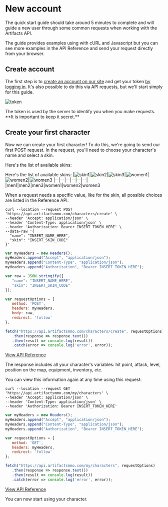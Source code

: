
# New account

The quick start guide should take around 5 minutes to complete and will guide a new user through some common requests when working with the Artifacts API.

The guide provides examples using with cURL and Javascript but you can see more examples in the API Reference and send your request directly from your browser.


## Create account

The first step is to [create an account on our site](https://artifactsmmo.com/account/create) and get your token [by logging in](https://artifactsmmo.com/account). It's also possible to do this via API requests, but we'll start simply for this guide. 

![token](https://api.artifactsmmo.com/images/docs/token.png)

<Callout type="warning" emoji="⚠️">
The token is used by the server to identify you when you make requests.&#x20;
**It is important to keep it secret.**
</Callout>


## Create your first character

Now we can create your first character! To do this, we're going to send our first POST request.
In the request, you'll need to choose your character's name and select a skin.

Here's the list of available skins:

Here's the list of available skins:
|![skin1](https://api.artifactsmmo.com/images/characters/men1.png)|![skin2](https://api.artifactsmmo.com/images/characters/men2.png)|![skin3](https://api.artifactsmmo.com/images/characters/men3.png)|![women1](https://api.artifactsmmo.com/images/characters/women1.png)|![women2](https://api.artifactsmmo.com/images/characters/women2.png)|![women3](https://api.artifactsmmo.com/images/characters/women3.png)
|--|--|--|--|--|--|
|men1|men2|men3|women1|women2|women3

When a request needs a specific value, like for the skin, all possible choices are listed in the Reference API.

```http filename="cURL" copy
curl --location --request POST 'https://api.artifactsmmo.com/characters/create' \
--header 'Accept: application/json' \
--header 'Content-Type: application/json' \
--header 'Authorization: Bearer INSERT_TOKEN_HERE' \
--data-raw '{
  "name": "INSERT_NAME_HERE",
  "skin": "INSERT_SKIN_CODE"
}'
```

```js filename="Javascript" copy
var myHeaders = new Headers();
myHeaders.append("Accept", "application/json");
myHeaders.append("Content-Type", "application/json");
myHeaders.append("Authorization", "Bearer INSERT_TOKEN_HERE");

var raw = JSON.stringify({
   "name": "INSERT_NAME_HERE",
   "skin": "INSERT_SKIN_CODE"
});

var requestOptions = {
   method: 'POST',
   headers: myHeaders,
   body: raw,
   redirect: 'follow'
};

fetch("https://api.artifactsmmo.com/characters/create", requestOptions)
   .then(response => response.text())
   .then(result => console.log(result))
   .catch(error => console.log('error', error));
```

[View API Reference](https://api.artifactsmmo.com/docs/#/operations/create_character_characters_create_post)

The response includes all your character's variables: hit point, attack, level, position on the map, equipment, inventory, etc.

You can view this information again at any time using this request:

```http filename="cURL" copy
curl --location --request GET 'https://api.artifactsmmo.com/my/characters' \
--header 'Accept: application/json' \
--header 'Content-Type: application/json' \
--header 'Authorization: Bearer INSERT_TOKEN_HERE'
```
 
```js filename="Javascript" copy
var myHeaders = new Headers();
myHeaders.append("Accept", "application/json");
myHeaders.append("Content-Type", "application/json");
myHeaders.append("Authorization", "Bearer INSERT_TOKEN_HERE");

var requestOptions = {
   method: 'GET',
   headers: myHeaders,
   redirect: 'follow'
};

fetch("https://api.artifactsmmo.com/my/characters", requestOptions)
   .then(response => response.text())
   .then(result => console.log(result))
   .catch(error => console.log('error', error));
```

[View API Reference](https://api.artifactsmmo.com/docs/#/operations/get_all_characters_characters__get)

You can now start using your character.

